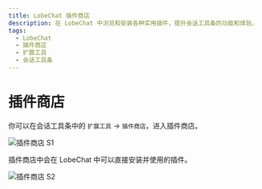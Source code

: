 ```yaml
---
title: LobeChat 插件商店
description: 在 LobeChat 中浏览和安装各种实用插件，提升会话工具条的功能和体验。
tags:
  - LobeChat
  - 插件商店
  - 扩展工具
  - 会话工具条
---
```


# 插件商店

你可以在会话工具条中的 `扩展工具` -> `插件商店`，进入插件商店。

<Image
  alt="插件商店 S1"
  height={472}
  src="https://github.com/SlyyydeLaunch/lobe-chat/assets/28616219/ab4e60d0-1293-49ac-8798-cb29b3b789e6"
/>

插件商店中会在 LobeChat 中可以直接安装并使用的插件。

<Image
  alt="插件商店 S2"
  height={472}
  src="https://github.com/SlyyydeLaunch/lobe-chat/assets/28616219/d7a5d821-116f-4be6-8a1a-38d81a5ea0ea"
/>
